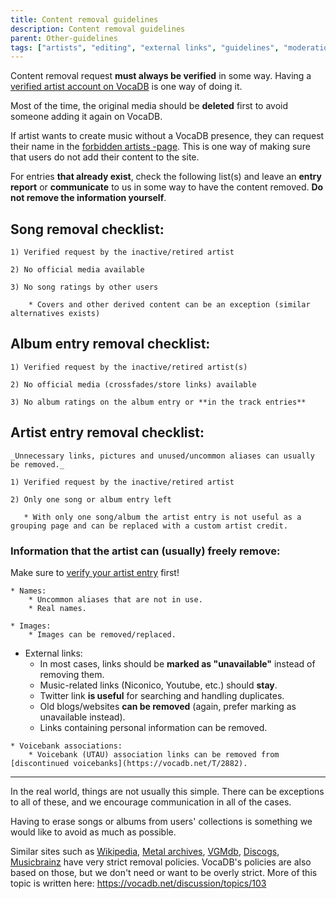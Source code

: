 ---
title: Content removal guidelines
description: Content removal guidelines
parent: Other-guidelines
tags: ["artists", "editing", "external links", "guidelines", "moderation", "songs", "tos", "user", "vocadb"]
---

Content removal request **must always be verified** in some way. Having a [verified artist account on VocaDB](/docs/artist/artist-verification) is one way of doing it.

Most of the time, the original media should be **deleted** first to avoid someone adding it again on VocaDB.

If artist wants to create music without a VocaDB presence, they can request their name in the [forbidden artists -page](/docs/artists/forbidden-artists). This is one way of making sure that users do not add their content to the site.

For entries **that already exist**, check the following list(s) and leave an **entry report** or **communicate** to us in some way to have the content removed. **Do not remove the information yourself**. 

## Song removal checklist:

    1) Verified request by the inactive/retired artist

    2) No official media available

    3) No song ratings by other users

        * Covers and other derived content can be an exception (similar alternatives exists)
    
## Album entry removal checklist:
    
    1) Verified request by the inactive/retired artist(s)

    2) No official media (crossfades/store links) available

    3) No album ratings on the album entry or **in the track entries**

## Artist entry removal checklist:

    _Unnecessary links, pictures and unused/uncommon aliases can usually be removed._
    
    1) Verified request by the inactive/retired artist

    2) Only one song or album entry left

       * With only one song/album the artist entry is not useful as a grouping page and can be replaced with a custom artist credit. 

### Information that the **artist** can (usually) freely remove:

Make sure to [verify your artist entry](/docs/artist/artist-verification) first!

    * Names:
        * Uncommon aliases that are not in use.
        * Real names.

    * Images:
        * Images can be removed/replaced.

   * External links:
        * In most cases, links should be **marked as "unavailable"** instead of removing them.
        * Music-related links (Niconico, Youtube, etc.) should **stay**.
        * Twitter link **is useful** for searching and handling duplicates.
        * Old blogs/websites **can be removed** (again, prefer marking as unavailable instead).
        * Links containing personal information can be removed.

    * Voicebank associations:
        * Voicebank (UTAU) association links can be removed from [discontinued voicebanks](https://vocadb.net/T/2882).

----

In the real world, things are not usually this simple. There can be exceptions to all of these, and we encourage communication in all of the cases.

Having to erase songs or albums from users' collections is something we would like to avoid as much as possible.

Similar sites such as [Wikipedia](https://www.wikipedia.org/), [Metal archives](https://www.metal-archives.com/), [VGMdb](https://vgmdb.net/), [Discogs](https://www.discogs.com/), [Musicbrainz](https://musicbrainz.org/) have very strict removal policies. VocaDB's policies are also based on those, but we don't need or want to be overly strict. More of this topic is written here: https://vocadb.net/discussion/topics/103 